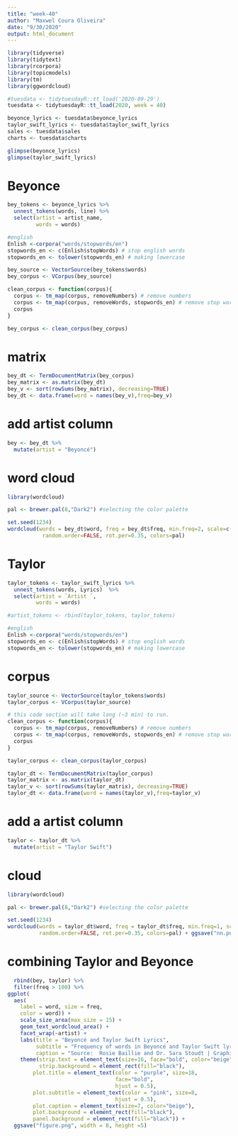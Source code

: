 ```yaml
---
title: "week-40"
author: "Maxwel Coura Oliveira"
date: "9/30/2020"
output: html_document
---
```


```r
library(tidyverse)
library(tidytext)
library(rcorpora)
library(topicmodels)
library(tm)
library(ggwordcloud)
```



```r
#tuesdata <- tidytuesdayR::tt_load('2020-09-29')
tuesdata <- tidytuesdayR::tt_load(2020, week = 40)

beyonce_lyrics <- tuesdata$beyonce_lyrics
taylor_swift_lyrics <- tuesdata$taylor_swift_lyrics
sales <- tuesdata$sales
charts <- tuesdata$charts
```


```r
glimpse(beyonce_lyrics)
glimpse(taylor_swift_lyrics)
```


# Beyonce
```r
bey_tokens <- beyonce_lyrics %>%
  unnest_tokens(words, line) %>% 
  select(artist = artist_name,
         words = words)
```


```r
#english
Enlish <-corpora("words/stopwords/en")  
stopwords_en <- c(Enlish$stopWords) # stop english words 
stopwords_en <- tolower(stopwords_en) # making lowercase
```


```r
bey_source <- VectorSource(bey_tokens$words)
bey_corpus <- VCorpus(bey_source)
```

```r
clean_corpus <- function(corpus){
  corpus <- tm_map(corpus, removeNumbers) # remove numbers
  corpus <- tm_map(corpus, removeWords, stopwords_en) # remove stop words
  corpus
}

bey_corpus <- clean_corpus(bey_corpus)
```

# matrix
```r
bey_dt <- TermDocumentMatrix(bey_corpus)
bey_matrix <- as.matrix(bey_dt)
bey_v <- sort(rowSums(bey_matrix), decreasing=TRUE)
bey_dt <- data.frame(word = names(bey_v),freq=bey_v)
```


# add artist column
```r
bey <- bey_dt %>% 
  mutate(artist = "Beyoncé")
```


# word cloud
```r
library(wordcloud)

pal <- brewer.pal(8,"Dark2") #selecting the color palette

set.seed(1234)
wordcloud(words = bey_dt$word, freq = bey_dt$freq, min.freq=2, scale=c(5,.1), 
           random.order=FALSE, rot.per=0.35, colors=pal)

```


# Taylor
```r
taylor_tokens <- taylor_swift_lyrics %>%
  unnest_tokens(words, Lyrics)  %>% 
  select(artist = `Artist `,
         words = words)

#artist_tokens <- rbind(taylor_tokens, taylor_tokens)
```






```r
#english
Enlish <-corpora("words/stopwords/en")  
stopwords_en <- c(Enlish$stopWords) # stop english words 
stopwords_en <- tolower(stopwords_en) # making lowercase
```



# corpus
```r
taylor_source <- VectorSource(taylor_tokens$words)
taylor_corpus <- VCorpus(taylor_source)
```

```r
# this code section will take long (~3 min) to run. 
clean_corpus <- function(corpus){
  corpus <- tm_map(corpus, removeNumbers) # remove numbers
  corpus <- tm_map(corpus, removeWords, stopwords_en) # remove stop words
  corpus
}

taylor_corpus <- clean_corpus(taylor_corpus)
```




```r
taylor_dt <- TermDocumentMatrix(taylor_corpus)
taylor_matrix <- as.matrix(taylor_dt)
taylor_v <- sort(rowSums(taylor_matrix), decreasing=TRUE)
taylor_dt <- data.frame(word = names(taylor_v),freq=taylor_v)
```

# add a artist column
```r
taylor <- taylor_dt %>% 
  mutate(artist = "Taylor Swift")
```


# cloud 
```r
library(wordcloud)

pal <- brewer.pal(8,"Dark2") #selecting the color palette

set.seed(1234)
wordcloud(words = taylor_dt$word, freq = taylor_dt$freq, min.freq=1, scale=c(4,.1),
          random.order=FALSE, rot.per=0.35, colors=pal) + ggsave("nn.png")

```


# combining Taylor and Beyonce
```r
  rbind(bey, taylor) %>% 
  filter(freq > 100) %>% 
ggplot(
  aes(
    label = word, size = freq, 
    color = word)) + 
    scale_size_area(max_size = 15) +
    geom_text_wordcloud_area() +
    facet_wrap(~artist) +
    labs(title = "Beyoncé and Taylor Swift Lyrics", 
         subtitle = "Frequency of words in Beyoncé and Taylor Swift lyrics higher than 100",
         caption = "Source:  Rosie Baillie and Dr. Sara Stoudt | Graphic: @maxwelco") +
    theme(strip.text = element_text(size=16, face="bold", color="beige"), 
          strip.background = element_rect(fill="black"),
        plot.title = element_text(color = "purple", size=18, 
                                  face="bold",
                                  hjust = 0.5),
        plot.subtitle = element_text(color = "pink", size=8, 
                                  hjust = 0.5),
        plot.caption = element_text(size=7, color="beige"),
        plot.background = element_rect(fill="black"),
        panel.background = element_rect(fill="black")) +
  ggsave("figure.png", width = 8, height =5)
```


